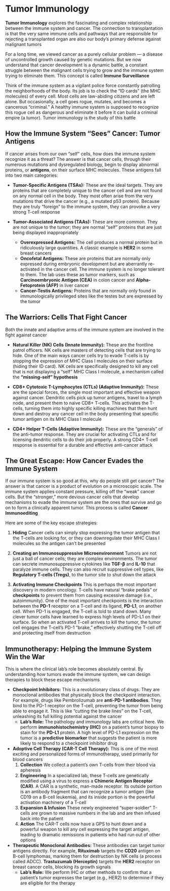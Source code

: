 # Tumor Immunology {-}

**Tumor Immunology** explores the fascinating and complex relationship between the immune system and cancer. The connection to transplantation is that the very same immune cells and pathways that are responsible for rejecting a transplanted organ are also our body's primary defense against malignant tumors

For a long time, we viewed cancer as a purely cellular problem — a disease of uncontrolled growth caused by genetic mutations. But we now understand that cancer development is a dynamic battle, a constant struggle between the malignant cells trying to grow and the immune system trying to eliminate them. This concept is called **Immune Surveillance**

Think of the immune system as a vigilant police force constantly patrolling the neighborhoods of the body. Its job is to check the "ID cards" (the MHC molecules) of every cell. Most cells are law-abiding citizens and are left alone. But occasionally, a cell goes rogue, mutates, and becomes a cancerous "criminal." A healthy immune system is supposed to recognize this rogue cell as dangerous and eliminate it before it can build a criminal empire (a tumor). Tumor immunology is the study of this battle

## **How the Immune System "Sees" Cancer: Tumor Antigens** {-}

If cancer arises from our own "self" cells, how does the immune system recognize it as a threat? The answer is that cancer cells, through their numerous mutations and dysregulated biology, begin to display abnormal proteins, or **antigens**, on their surface MHC molecules. These antigens fall into two main categories:

*   **Tumor-Specific Antigens (TSAs):** These are the ideal targets. They are proteins that are completely unique to the cancer cell and are not found on any normal cell in the body. They most often arise from the very mutations that drive the cancer (e.g., a mutated p53 protein). Because they are truly "foreign" to the immune system, they can provoke a very strong T-cell response

*   **Tumor-Associated Antigens (TAAs):** These are more common. They are not unique to the tumor; they are normal "self" proteins that are just being displayed inappropriately
    *   **Overexpressed Antigens:** The cell produces a normal protein but in ridiculously large quantities. A classic example is **HER2** in some breast cancers
    *   **Oncofetal Antigens:** These are proteins that are normally only expressed during embryonic development but are aberrantly re-activated in the cancer cell. The immune system is no longer tolerant to them. The lab uses these as tumor markers, such as **Carcinoembryonic Antigen (CEA)** in colon cancer and **Alpha-Fetoprotein (AFP)** in liver cancer
    *   **Cancer-Testis Antigens:** Proteins that are normally only found in immunologically privileged sites like the testes but are expressed by the tumor

## **The Warriors: Cells That Fight Cancer** {-}

Both the innate and adaptive arms of the immune system are involved in the fight against cancer

*   **Natural Killer (NK) Cells (Innate Immunity):** These are the frontline patrol officers. NK cells are masters of detecting cells that are trying to hide. One of the main ways cancer cells try to evade T-cells is by stopping the expression of MHC Class I molecules on their surface (hiding their ID card). NK cells are specifically designed to kill any cell that is not displaying a "self" MHC Class I molecule, a mechanism called the **"missing-self" hypothesis**

*   **CD8+ Cytotoxic T-Lymphocytes (CTLs) (Adaptive Immunity):** These are the special forces, the single most important and effective weapon against cancer. Dendritic cells pick up tumor antigens, travel to a lymph node, and present them to naive CD8+ T-cells. This activates the T-cells, turning them into highly specific killing machines that then hunt down and destroy any cancer cell in the body presenting that specific tumor antigen on its MHC Class I molecule

*   **CD4+ Helper T-Cells (Adaptive Immunity):** These are the "generals" of the anti-tumor response. They are crucial for activating CTLs and for licensing dendritic cells to do their job properly. A strong CD4+ T-cell response is essential for a durable and effective anti-cancer attack

## **The Great Escape: How Cancer Evades the Immune System** {-}

If our immune system is so good at this, why do people still get cancer? The answer is that cancer is a product of evolution on a microscopic scale. The immune system applies constant pressure, killing off the "weak" cancer cells. But the "stronger," more devious cancer cells that develop mechanisms to evade the immune system are the ones that survive and go on to form a clinically apparent tumor. This process is called **Cancer Immunoediting**

Here are some of the key escape strategies:

1.  **Hiding** Cancer cells can simply stop expressing the tumor antigen that the T-cells are looking for, or they can downregulate their MHC Class I molecules so the antigen can't be presented

2.  **Creating an Immunosuppressive Microenvironment** Tumors are not just a ball of cancer cells; they are complex environments. The tumor can secrete immunosuppressive cytokines like **TGF-β** and **IL-10** that paralyze immune cells. They can also recruit suppressive cell types, like **Regulatory T-cells (Tregs)**, to the tumor site to shut down the attack

3.  **Activating Immune Checkpoints** This is perhaps the most important discovery in modern oncology. T-cells have natural "brake pedals" or **checkpoints** to prevent them from causing excessive damage (i.e., autoimmunity). One of the most important checkpoints is the interaction between the **PD-1** receptor on a T-cell and its ligand, **PD-L1**, on another cell. When PD-1 is engaged, the T-cell is told to stand down. Many clever tumor cells have learned to express high levels of PD-L1 on their surface. So when an activated T-cell arrives to kill the tumor, the tumor cell engages the T-cell's PD-1 "brake," effectively shutting the T-cell off and protecting itself from destruction

## **Immunotherapy: Helping the Immune System Win the War** {-}

This is where the clinical lab's role becomes absolutely central. By understanding *how* tumors evade the immune system, we can design therapies to block these escape mechanisms

*   **Checkpoint Inhibitors:** This is a revolutionary class of drugs. They are monoclonal antibodies that physically block the checkpoint interaction. For example, drugs like Pembrolizumab are **anti-PD-1 antibodies**. They bind to the PD-1 receptor on the T-cell, preventing the tumor from being able to engage it. This is like "cutting the brake lines" on the T-cell, unleashing its full killing potential against the cancer
    *   **Lab's Role:** The pathology and immunology labs are critical here. We perform **immunohistochemistry (IHC)** on a patient's tumor biopsy to stain for the **PD-L1** protein. A high level of PD-L1 expression on the tumor is a **predictive biomarker** that suggests the patient is more likely to respond to a checkpoint inhibitor drug

*   **Adoptive Cell Therapy (CAR-T Cell Therapy):** This is one of the most exciting and personalized forms of immunotherapy, used primarily for blood cancers
    1.  **Collection** We collect a patient's own T-cells from their blood via apheresis
    2.  **Engineering** In a specialized lab, these T-cells are genetically modified using a virus to express a **Chimeric Antigen Receptor (CAR)**. A CAR is a synthetic, man-made receptor. Its outside portion is an antibody fragment that can recognize a tumor antigen (like CD19 on a B-cell leukemia), and its inside portion is the powerful activation machinery of a T-cell
    3.  **Expansion & Infusion** These newly engineered "super-soldier" T-cells are grown to massive numbers in the lab and are then infused back into the patient
    4.  **Action** The CAR-T cells now have a GPS to hunt down and a powerful weapon to kill any cell expressing the target antigen, leading to dramatic remissions in patients who had run out of other options

*   **Therapeutic Monoclonal Antibodies:** These antibodies can target tumor antigens directly. For example, **Rituximab** targets the **CD20** antigen on B-cell lymphomas, marking them for destruction by NK cells (a process called ADCC). **Trastuzumab (Herceptin)** targets the **HER2** receptor on breast cancer cells, blocking its growth signals
    *   **Lab's Role:** We perform IHC or other methods to confirm that a patient's tumor expresses the target (e.g., HER2) to determine if they are eligible for the therapy
